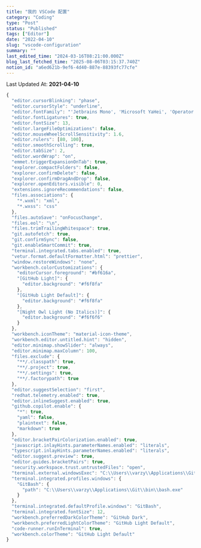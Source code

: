 ```yaml
---
title: "我的 VSCode 配置"
category: "Coding"
type: "Post"
status: "Published"
tags: ["Editor"]
date: "2022-04-10"
slug: "vscode-configuration"
summary: ""
last_edited_time: "2024-03-16T08:21:00.000Z"
blog_last_fetched_time: "2025-08-06T03:15:37.740Z"
notion_id: "a6ed621b-9ef6-4d40-887e-88393fc77cfe"
---
```



Last Updated At: **2021-04-10**


```javascript
{
  "editor.cursorBlinking": "phase",
  "editor.cursorStyle": "underline",
  "editor.fontFamily": "'Jetbrains Mono', 'Microsoft YaHei', 'Operator Mono Lig', 'Source Code Pro', 'Fira Code', Monaco, Menlo, 'Courier New', monospace",
  "editor.fontLigatures": true,
  "editor.fontSize": 13,
  "editor.largeFileOptimizations": false,
  "editor.mouseWheelScrollSensitivity": 1.6,
  "editor.rulers": [80, 100],
  "editor.smoothScrolling": true,
  "editor.tabSize": 2,
  "editor.wordWrap": "on",
  "emmet.triggerExpansionOnTab": true,
  "explorer.compactFolders": false,
  "explorer.confirmDelete": false,
  "explorer.confirmDragAndDrop": false,
  "explorer.openEditors.visible": 0,
  "extensions.ignoreRecommendations": false,
  "files.associations": {
    "*.wxml": "xml",
    "*.wxss": "css"
  },
  "files.autoSave": "onFocusChange",
  "files.eol": "\n",
  "files.trimTrailingWhitespace": true,
  "git.autofetch": true,
  "git.confirmSync": false,
  "git.enableSmartCommit": true,
  "terminal.integrated.tabs.enabled": true,
  "vetur.format.defaultFormatter.html": "prettier",
  "window.restoreWindows": "none",
  "workbench.colorCustomizations": {
    "editorCursor.foreground": "#bf616a",
    "[GitHub Light]": {
      "editor.background": "#f6f8fa"
    },
    "[GitHub Light Default]": {
      "editor.background": "#f6f8fa"
    },
    "[Night Owl Light (No Italics)]": {
      "editor.background": "#f6f6f6"
    }
  },
  "workbench.iconTheme": "material-icon-theme",
  "workbench.editor.untitled.hint": "hidden",
  "editor.minimap.showSlider": "always",
  "editor.minimap.maxColumn": 100,
  "files.exclude": {
    "**/.classpath": true,
    "**/.project": true,
    "**/.settings": true,
    "**/.factorypath": true
  },
  "editor.suggestSelection": "first",
  "redhat.telemetry.enabled": true,
  "editor.inlineSuggest.enabled": true,
  "github.copilot.enable": {
    "*": true,
    "yaml": false,
    "plaintext": false,
    "markdown": true
  },
  "editor.bracketPairColorization.enabled": true,
  "javascript.inlayHints.parameterNames.enabled": "literals",
  "typescript.inlayHints.parameterNames.enabled": "literals",
  "editor.suggest.preview": true,
  "editor.guides.bracketPairs": true,
  "security.workspace.trust.untrustedFiles": "open",
  "terminal.external.windowsExec": "C:\\Users\\varzy\\Applications\\Git\\bin\\bash.exe",
  "terminal.integrated.profiles.windows": {
    "GitBash": {
      "path": "C:\\Users\\varzy\\Applications\\Git\\bin\\bash.exe"
    }
  },
  "terminal.integrated.defaultProfile.windows": "GitBash",
  "terminal.integrated.fontSize": 12,
  "workbench.preferredDarkColorTheme": "GitHub Dark",
  "workbench.preferredLightColorTheme": "GitHub Light Default",
  "code-runner.runInTerminal": true,
  "workbench.colorTheme": "GitHub Light Default"
}
```

